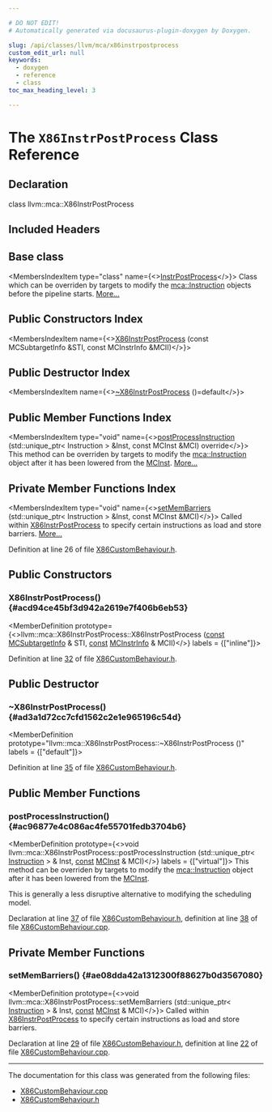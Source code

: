 ```yaml
---

# DO NOT EDIT!
# Automatically generated via docusaurus-plugin-doxygen by Doxygen.

slug: /api/classes/llvm/mca/x86instrpostprocess
custom_edit_url: null
keywords:
  - doxygen
  - reference
  - class
toc_max_heading_level: 3

---
```





# The `X86InstrPostProcess` Class Reference

<DoxygenPage pluginConfig={pluginConfig}>



## Declaration

<CodeBlock>class llvm::mca::X86InstrPostProcess</CodeBlock>

## Included Headers

<IncludesList>
<IncludesListItem
  filePath="Target/X86/MCA/X86CustomBehaviour.h"
  permalink="/docs/api/files/lib/lib/target/lib/target/x86/lib/target/x86/mca/x86custombehaviour-h"
  isLocal="true" />
</IncludesList>

## Base class

<MembersIndex>

<MembersIndexItem
  type="class"
  name={<><a href="/docs/api/classes/llvm/mca/instrpostprocess">InstrPostProcess</a></>}>
Class which can be overriden by targets to modify the <a href="/docs/api/classes/llvm/mca/instruction">mca::Instruction</a> objects before the pipeline starts. <a href="/docs/api/classes/llvm/mca/instrpostprocess/#details">More...</a>
</MembersIndexItem>

</MembersIndex>

## Public Constructors Index

<MembersIndex>

<MembersIndexItem
  name={<><a href="#acd94ce45bf3d942a2619e7f406b6eb53">X86InstrPostProcess</a> (const MCSubtargetInfo &amp;STI, const MCInstrInfo &amp;MCII)</>}>
</MembersIndexItem>

</MembersIndex>

## Public Destructor Index

<MembersIndex>

<MembersIndexItem
  name={<><a href="#ad3a1d72cc7cfd1562c2e1e965196c54d">~X86InstrPostProcess</a> ()=default</>}>
</MembersIndexItem>

</MembersIndex>

## Public Member Functions Index

<MembersIndex>

<MembersIndexItem
  type="void"
  name={<><a href="#ac96877e4c086ac4fe55701fedb3704b6">postProcessInstruction</a> (std::unique&#95;ptr&lt; Instruction &gt; &amp;Inst, const MCInst &amp;MCI) override</>}>
This method can be overriden by targets to modify the <a href="/docs/api/classes/llvm/mca/instruction">mca::Instruction</a> object after it has been lowered from the <a href="/docs/api/classes/llvm/mcinst">MCInst</a>. <a href="#ac96877e4c086ac4fe55701fedb3704b6">More...</a>
</MembersIndexItem>

</MembersIndex>

## Private Member Functions Index

<MembersIndex>

<MembersIndexItem
  type="void"
  name={<><a href="#ae08dda42a1312300f88627b0d3567080">setMemBarriers</a> (std::unique&#95;ptr&lt; Instruction &gt; &amp;Inst, const MCInst &amp;MCI)</>}>
Called within <a href="/docs/api/classes/llvm/mca/x86instrpostprocess">X86InstrPostProcess</a> to specify certain instructions as load and store barriers. <a href="#ae08dda42a1312300f88627b0d3567080">More...</a>
</MembersIndexItem>

</MembersIndex>


Definition at line 26 of file <a href="/docs/api/files/lib/lib/target/lib/target/x86/lib/target/x86/mca/x86custombehaviour-h">X86CustomBehaviour.h</a>.

<SectionDefinition>

## Public Constructors

### X86InstrPostProcess() {#acd94ce45bf3d942a2619e7f406b6eb53}

<MemberDefinition
  prototype={<>llvm::mca::X86InstrPostProcess::X86InstrPostProcess (<a href="/docs/api/files/lib/lib/target/lib/target/aarch64/aarch64promoteconstant-cpp/#a90f8350fecae261c25be85d38b451bff">const</a> <a href="/docs/api/classes/llvm/mcsubtargetinfo">MCSubtargetInfo</a> &amp; STI, <a href="/docs/api/files/lib/lib/target/lib/target/aarch64/aarch64promoteconstant-cpp/#a90f8350fecae261c25be85d38b451bff">const</a> <a href="/docs/api/classes/llvm/mcinstrinfo">MCInstrInfo</a> &amp; MCII)</>}
  labels = {["inline"]}>

Definition at line <a href="/docs/api/files/lib/lib/target/lib/target/x86/lib/target/x86/mca/x86custombehaviour-h/#l00032">32</a> of file <a href="/docs/api/files/lib/lib/target/lib/target/x86/lib/target/x86/mca/x86custombehaviour-h">X86CustomBehaviour.h</a>.
</MemberDefinition>

</SectionDefinition>

<SectionDefinition>

## Public Destructor

### ~X86InstrPostProcess() {#ad3a1d72cc7cfd1562c2e1e965196c54d}

<MemberDefinition
  prototype="llvm::mca::X86InstrPostProcess::~X86InstrPostProcess ()"
  labels = {["default"]}>

Definition at line <a href="/docs/api/files/lib/lib/target/lib/target/x86/lib/target/x86/mca/x86custombehaviour-h/#l00035">35</a> of file <a href="/docs/api/files/lib/lib/target/lib/target/x86/lib/target/x86/mca/x86custombehaviour-h">X86CustomBehaviour.h</a>.
</MemberDefinition>

</SectionDefinition>

<SectionDefinition>

## Public Member Functions

### postProcessInstruction() {#ac96877e4c086ac4fe55701fedb3704b6}

<MemberDefinition
  prototype={<>void llvm::mca::X86InstrPostProcess::postProcessInstruction (std::unique&#95;ptr&lt; <a href="/docs/api/classes/llvm/mca/instruction">Instruction</a> &gt; &amp; Inst, <a href="/docs/api/files/lib/lib/target/lib/target/aarch64/aarch64promoteconstant-cpp/#a90f8350fecae261c25be85d38b451bff">const</a> <a href="/docs/api/classes/llvm/mcinst">MCInst</a> &amp; MCI)</>}
  labels = {["virtual"]}>
This method can be overriden by targets to modify the <a href="/docs/api/classes/llvm/mca/instruction">mca::Instruction</a> object after it has been lowered from the <a href="/docs/api/classes/llvm/mcinst">MCInst</a>.

This is generally a less disruptive alternative to modifying the scheduling model.

Declaration at line <a href="/docs/api/files/lib/lib/target/lib/target/x86/lib/target/x86/mca/x86custombehaviour-h/#l00037">37</a> of file <a href="/docs/api/files/lib/lib/target/lib/target/x86/lib/target/x86/mca/x86custombehaviour-h">X86CustomBehaviour.h</a>, definition at line <a href="/docs/api/files/lib/lib/target/lib/target/x86/lib/target/x86/mca/x86custombehaviour-cpp/#l00038">38</a> of file <a href="/docs/api/files/lib/lib/target/lib/target/x86/lib/target/x86/mca/x86custombehaviour-cpp">X86CustomBehaviour.cpp</a>.
</MemberDefinition>

</SectionDefinition>

<SectionDefinition>

## Private Member Functions

### setMemBarriers() {#ae08dda42a1312300f88627b0d3567080}

<MemberDefinition
  prototype={<>void llvm::mca::X86InstrPostProcess::setMemBarriers (std::unique&#95;ptr&lt; <a href="/docs/api/classes/llvm/mca/instruction">Instruction</a> &gt; &amp; Inst, <a href="/docs/api/files/lib/lib/target/lib/target/aarch64/aarch64promoteconstant-cpp/#a90f8350fecae261c25be85d38b451bff">const</a> <a href="/docs/api/classes/llvm/mcinst">MCInst</a> &amp; MCI)</>}>
Called within <a href="/docs/api/classes/llvm/mca/x86instrpostprocess">X86InstrPostProcess</a> to specify certain instructions as load and store barriers.

Declaration at line <a href="/docs/api/files/lib/lib/target/lib/target/x86/lib/target/x86/mca/x86custombehaviour-h/#l00029">29</a> of file <a href="/docs/api/files/lib/lib/target/lib/target/x86/lib/target/x86/mca/x86custombehaviour-h">X86CustomBehaviour.h</a>, definition at line <a href="/docs/api/files/lib/lib/target/lib/target/x86/lib/target/x86/mca/x86custombehaviour-cpp/#l00022">22</a> of file <a href="/docs/api/files/lib/lib/target/lib/target/x86/lib/target/x86/mca/x86custombehaviour-cpp">X86CustomBehaviour.cpp</a>.
</MemberDefinition>

</SectionDefinition>

<hr/>

The documentation for this class was generated from the following files:

<ul>
<li><a href="/docs/api/files/lib/lib/target/lib/target/x86/lib/target/x86/mca/x86custombehaviour-cpp">X86CustomBehaviour.cpp</a></li>
<li><a href="/docs/api/files/lib/lib/target/lib/target/x86/lib/target/x86/mca/x86custombehaviour-h">X86CustomBehaviour.h</a></li>
</ul>

</DoxygenPage>
